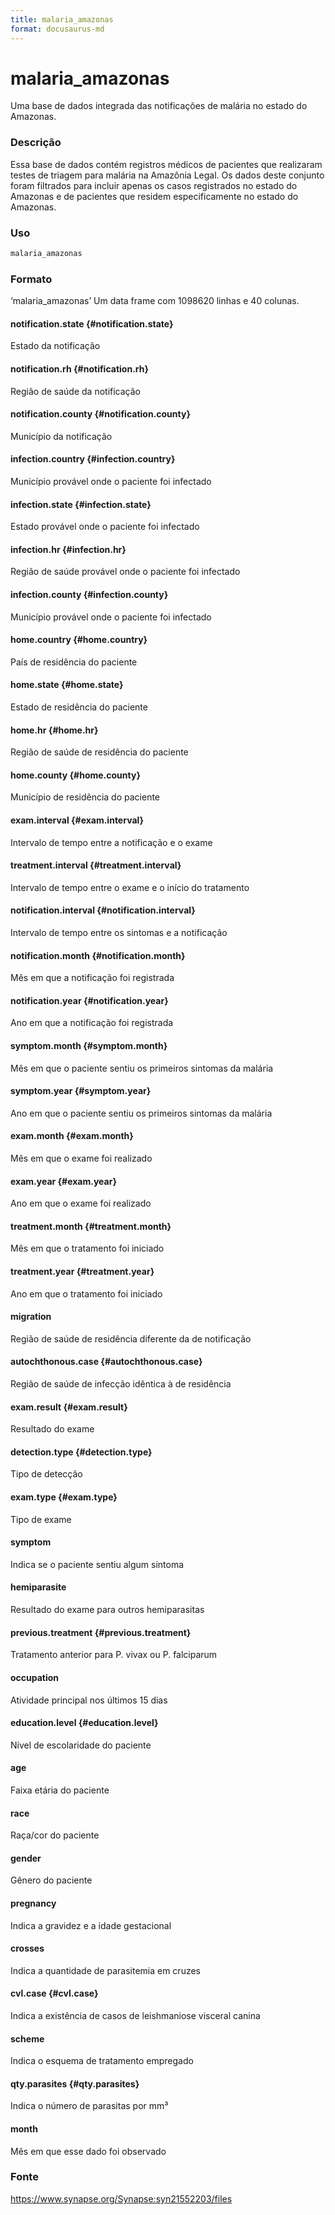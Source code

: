 ```yaml
---
title: malaria_amazonas
format: docusaurus-md
---
```





# malaria_amazonas

Uma base de dados integrada das notificações de malária no estado do
Amazonas.

### Descrição

Essa base de dados contém registros médicos de pacientes que realizaram
testes de triagem para malária na Amazônia Legal. Os dados deste
conjunto foram filtrados para incluir apenas os casos registrados no
estado do Amazonas e de pacientes que residem especificamente no estado
do Amazonas.

### Uso

```r
malaria_amazonas
```

### Formato

‘malaria_amazonas’ Um data frame com 1098620 linhas e 40 colunas.

#### notification.state {#notification.state}

Estado da notificação

#### notification.rh {#notification.rh}

Região de saúde da notificação

#### notification.county {#notification.county}

Município da notificação

#### infection.country {#infection.country}

Município provável onde o paciente foi infectado

#### infection.state {#infection.state}

Estado provável onde o paciente foi infectado

#### infection.hr {#infection.hr}

Região de saúde provável onde o paciente foi infectado

#### infection.county {#infection.county}

Município provável onde o paciente foi infectado

#### home.country {#home.country}

País de residência do paciente

#### home.state {#home.state}

Estado de residência do paciente

#### home.hr {#home.hr}

Região de saúde de residência do paciente

#### home.county {#home.county}

Município de residência do paciente

#### exam.interval {#exam.interval}

Intervalo de tempo entre a notificação e o exame

#### treatment.interval {#treatment.interval}

Intervalo de tempo entre o exame e o início do tratamento

#### notification.interval {#notification.interval}

Intervalo de tempo entre os sintomas e a notificação

#### notification.month {#notification.month}

Mês em que a notificação foi registrada

#### notification.year {#notification.year}

Ano em que a notificação foi registrada

#### symptom.month {#symptom.month}

Mês em que o paciente sentiu os primeiros sintomas da malária

#### symptom.year {#symptom.year}

Ano em que o paciente sentiu os primeiros sintomas da malária

#### exam.month {#exam.month}

Mês em que o exame foi realizado

#### exam.year {#exam.year}

Ano em que o exame foi realizado

#### treatment.month {#treatment.month}

Mês em que o tratamento foi iniciado

#### treatment.year {#treatment.year}

Ano em que o tratamento foi iniciado

#### migration

Região de saúde de residência diferente da de notificação

#### autochthonous.case {#autochthonous.case}

Região de saúde de infecção idêntica à de residência

#### exam.result {#exam.result}

Resultado do exame

#### detection.type {#detection.type}

Tipo de detecção

#### exam.type {#exam.type}

Tipo de exame

#### symptom

Indica se o paciente sentiu algum sintoma

#### hemiparasite

Resultado do exame para outros hemiparasitas

#### previous.treatment {#previous.treatment}

Tratamento anterior para P. vivax ou P. falciparum

#### occupation

Atividade principal nos últimos 15 dias

#### education.level {#education.level}

Nível de escolaridade do paciente

#### age

Faixa etária do paciente

#### race

Raça/cor do paciente

#### gender

Gênero do paciente

#### pregnancy

Indica a gravidez e a idade gestacional

#### crosses

Indica a quantidade de parasitemia em cruzes

#### cvl.case {#cvl.case}

Indica a existência de casos de leishmaniose visceral canina

#### scheme

Indica o esquema de tratamento empregado

#### qty.parasites {#qty.parasites}

Indica o número de parasitas por mm³

#### month

Mês em que esse dado foi observado

### Fonte

https://www.synapse.org/Synapse:syn21552203/files
